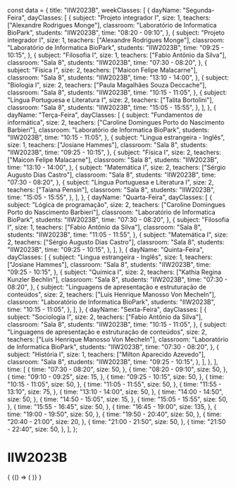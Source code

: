 const data = {
  title: "IIW2023B",
  weekClasses: [
    {
      dayName: "Segunda-Feira",
      dayClasses: [
        {
          subject: "Projeto integrador I",
          size: 1,
          teachers: ["Alexandre Rodrigues Monge"],
          classroom: "Laboratório de Informatica BioPark",
          students: "IIW2023B",
          time: "08:20 - 09:10",
        },
        {
          subject: "Projeto integrador I",
          size: 1,
          teachers: ["Alexandre Rodrigues Monge"],
          classroom: "Laboratório de Informatica BioPark",
          students: "IIW2023B",
          time: "09:25 - 10:15",
        },
        {
          subject: "Filosofia I",
          size: 1,
          teachers: ["Fabio Antônio da Silva"],
          classroom: "Sala 8",
          students: "IIW2023B",
          time: "07:30 - 08:20",
        },
        {
          subject: "Física I",
          size: 2,
          teachers: ["Maicon Felipe Malacarne"],
          classroom: "Sala 8",
          students: "IIW2023B",
          time: "13:10 - 14:00",
        },
        {
          subject: "Biologia I",
          size: 2,
          teachers: ["Paula Magalhães Souza Deccache"],
          classroom: "Sala 8",
          students: "IIW2023B",
          time: "10:15 - 11:05",
        },
        {
          subject: "Língua Portuguesa e Literatura I",
          size: 2,
          teachers: ["Talita Bortolini"],
          classroom: "Sala 8",
          students: "IIW2023B",
          time: "15:05 - 15:55",
        },
      ],
    },
    {
      dayName: "Terça-Feira",
      dayClasses: [
        {
          subject: "Fundamentos de informática",
          size: 2,
          teachers: ["Caroline Domingues Porto do Nascimento Barbieri"],
          classroom: "Laboratório de Informatica BioPark",
          students: "IIW2023B",
          time: "10:15 - 11:05",
        },
        {
          subject: "Lingua estrangeira - Inglês",
          size: 1,
          teachers: ["Josiane Hammes"],
          classroom: "Sala 8",
          students: "IIW2023B",
          time: "09:25 - 10:15",
        },
        {
          subject: "Física I",
          size: 2,
          teachers: ["Maicon Felipe Malacarne"],
          classroom: "Sala 8",
          students: "IIW2023B",
          time: "13:10 - 14:00",
        },
        {
          subject: "Matemática I",
          size: 2,
          teachers: ["Sérgio Augusto Dias Castro"],
          classroom: "Sala 8",
          students: "IIW2023B",
          time: "07:30 - 08:20",
        },
        {
          subject: "Língua Portuguesa e Literatura I",
          size: 2,
          teachers: ["Taiana Pensin"],
          classroom: "Sala 8",
          students: "IIW2023B",
          time: "15:05 - 15:55",
        },
      ],
    },
    {
      dayName: "Quarta-Feira",
      dayClasses: [
        {
          subject: "Lógica de programação",
          size: 2,
          teachers: ["Caroline Domingues Porto do Nascimento Barbieri"],
          classroom: "Laboratório de Informatica BioPark",
          students: "IIW2023B",
          time: "07:30 - 08:20",
        },
        {
          subject: "Filosofia I",
          size: 1,
          teachers: ["Fabio Antônio da Silva"],
          classroom: "Sala 8",
          students: "IIW2023B",
          time: "11:05 - 11:55",
        },
        {
          subject: "Matemática I",
          size: 2,
          teachers: ["Sérgio Augusto Dias Castro"],
          classroom: "Sala 8",
          students: "IIW2023B",
          time: "09:25 - 10:15",
        },
      ],
    },
    {
      dayName: "Quinta-Feira",
      dayClasses: [
        {
          subject: "Lingua estrangeira - Inglês",
          size: 1,
          teachers: ["Josiane Hammes"],
          classroom: "Sala 8",
          students: "IIW2023B",
          time: "09:25 - 10:15",
        },
        {
          subject: "Química I",
          size: 2,
          teachers: ["Kathia Regina Kunzler Bechlin"],
          classroom: "Sala 8",
          students: "IIW2023B",
          time: "07:30 - 08:20",
        },
        {
          subject: "Linguagens de apresentação e estruturação de conteúdos",
          size: 2,
          teachers: ["Luis Henrique Manosso Von Mecheln"],
          classroom: "Laboratório de Informatica BioPark",
          students: "IIW2023B",
          time: "10:15 - 11:05",
        },
      ],
    },
    {
      dayName: "Sexta-Feira",
      dayClasses: [
        {
          subject: "Sociologia I",
          size: 2,
          teachers: ["Fabio Antônio da Silva"],
          classroom: "Sala 8",
          students: "IIW2023B",
          time: "10:15 - 11:05",
        },
        {
          subject: "Linguagens de apresentação e estruturação de conteúdos",
          size: 2,
          teachers: ["Luis Henrique Manosso Von Mecheln"],
          classroom: "Laboratório de Informatica BioPark",
          students: "IIW2023B",
          time: "07:30 - 08:20",
        },
        {
          subject: "História I",
          size: 1,
          teachers: ["Milton Aparecido Azevedo"],
          classroom: "Sala 8",
          students: "IIW2023B",
          time: "09:25 - 10:15",
        },
      ],
    },
  ],
  time: [
    {
      time: "07:30 - 08:20",
      size: 50,
    },
    {
      time: "08:20 - 09:10",
      size: 50,
    },
    {
      time: "09:10 - 09:25",
      size: 15,
    },
    {
      time: "09:25 - 10:15",
      size: 50,
    },
    {
      time: "10:15 - 11:05",
      size: 50,
    },
    {
      time: "11:05 - 11:55",
      size: 50,
    },
    {
      time: "11:55 - 13:10",
      size: 75,
    },
    {
      time: "13:10 - 14:00",
      size: 50,
    },
    {
      time: "14:00 - 14:50",
      size: 50,
    },
    {
      time: "14:50 - 15:05",
      size: 15,
    },
    {
      time: "15:05 - 15:55",
      size: 50,
    },
    {
      time: "15:55 - 16:45",
      size: 50,
    },
    {
      time: "16:45 - 19:00",
      size: 135,
    },
    {
      time: "19:00 - 19:50",
      size: 50,
    },
    {
      time: "19:50 - 20:40",
      size: 50,
    },
    {
      time: "20:40 - 21:00",
      size: 20,
    },
    {
      time: "21:00 - 21:50",
      size: 50,
    },
    {
      time: "21:50 - 22:40",
      size: 50,
    },
  ],
};

# IIW2023B

<div>
  {
    <BrowserOnly>
      {() => (
        <Grid
          title={data.title}
          weekClasses={data.weekClasses}
          time={data.time}
        />
      )}
    </BrowserOnly>
  }
</div>
